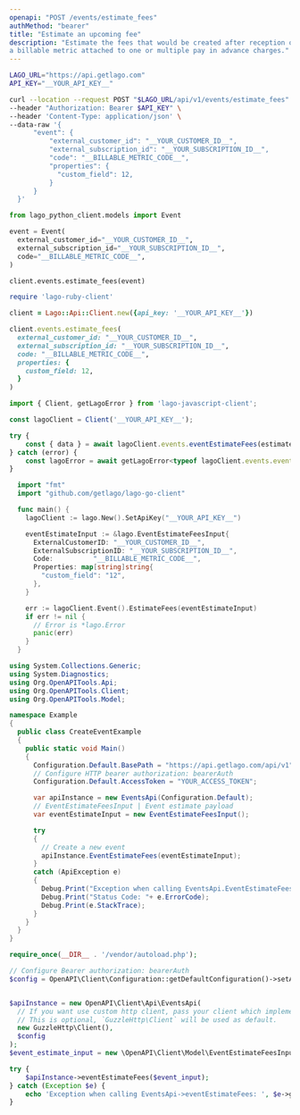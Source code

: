 ```yaml
---
openapi: "POST /events/estimate_fees"
authMethod: "bearer"
title: "Estimate an upcoming fee"
description: "Estimate the fees that would be created after reception of an event for 
a billable metric attached to one or multiple pay in advance charges."
---
```


<RequestExample>

```bash cURL
LAGO_URL="https://api.getlago.com"
API_KEY="__YOUR_API_KEY__"

curl --location --request POST "$LAGO_URL/api/v1/events/estimate_fees" \
--header "Authorization: Bearer $API_KEY" \
--header 'Content-Type: application/json' \
--data-raw '{
      "event": {
          "external_customer_id": "__YOUR_CUSTOMER_ID__",
          "external_subscription_id": "__YOUR_SUBSCRIPTION_ID__",
          "code": "__BILLABLE_METRIC_CODE__",
          "properties": {
            "custom_field": 12,
          }
      }
  }'
```

```python Python
from lago_python_client.models import Event

event = Event(
  external_customer_id="__YOUR_CUSTOMER_ID__",
  external_subscription_id="__YOUR_SUBSCRIPTION_ID__",
  code="__BILLABLE_METRIC_CODE__",
)

client.events.estimate_fees(event)
```

```ruby Ruby
require 'lago-ruby-client'

client = Lago::Api::Client.new({api_key: '__YOUR_API_KEY__'})

client.events.estimate_fees(
  external_customer_id: "__YOUR_CUSTOMER_ID__",
  external_subscription_id: "__YOUR_SUBSCRIPTION_ID__",
  code: "__BILLABLE_METRIC_CODE__",
  properties: {
    custom_field: 12,
  }
)
```

```js Javascript
import { Client, getLagoError } from 'lago-javascript-client';

const lagoClient = Client('__YOUR_API_KEY__');

try {
    const { data } = await lagoClient.events.eventEstimateFees(estimateEvent);
} catch (error) {
    const lagoError = await getLagoError<typeof lagoClient.events.eventEstimateFees>(error);
}
```

```go Go
  import "fmt"
  import "github.com/getlago/lago-go-client"

  func main() {
    lagoClient := lago.New().SetApiKey("__YOUR_API_KEY__")

    eventEstimateInput := &lago.EventEstimateFeesInput{
      ExternalCustomerID: "__YOUR_CUSTOMER_ID__",
      ExternalSubscriptionID: "__YOUR_SUBSCRIPTION_ID__",
      Code:          "__BILLABLE_METRIC_CODE__",
      Properties: map[string]string{
        "custom_field": "12",
      },
    }

    err := lagoClient.Event().EstimateFees(eventEstimateInput)
    if err != nil {
      // Error is *lago.Error
      panic(err)
    }
  }
```

```csharp C#
using System.Collections.Generic;
using System.Diagnostics;
using Org.OpenAPITools.Api;
using Org.OpenAPITools.Client;
using Org.OpenAPITools.Model;

namespace Example
{
  public class CreateEventExample
  {
    public static void Main()
    {
      Configuration.Default.BasePath = "https://api.getlago.com/api/v1";
      // Configure HTTP bearer authorization: bearerAuth
      Configuration.Default.AccessToken = "YOUR_ACCESS_TOKEN";

      var apiInstance = new EventsApi(Configuration.Default);
      // EventEstimateFeesInput | Event estimate payload
      var eventEstimateInput = new EventEstimateFeesInput();

      try
      {
        // Create a new event
        apiInstance.EventEstimateFees(eventEstimateInput);
      }
      catch (ApiException e)
      {
        Debug.Print("Exception when calling EventsApi.EventEstimateFees: " + e.Message );
        Debug.Print("Status Code: "+ e.ErrorCode);
        Debug.Print(e.StackTrace);
      }
    }
  }
}
```

```php PHP
require_once(__DIR__ . '/vendor/autoload.php');

// Configure Bearer authorization: bearerAuth
$config = OpenAPI\Client\Configuration::getDefaultConfiguration()->setAccessToken('YOUR_ACCESS_TOKEN');


$apiInstance = new OpenAPI\Client\Api\EventsApi(
  // If you want use custom http client, pass your client which implements `GuzzleHttp\ClientInterface`.
  // This is optional, `GuzzleHttp\Client` will be used as default.
  new GuzzleHttp\Client(),
  $config
);
$event_estimate_input = new \OpenAPI\Client\Model\EventEstimateFeesInput(); // \OpenAPI\Client\Model\EventEstimateFeesInput | Event estimage fees payload

try {
    $apiInstance->eventEstimateFees($event_input);
} catch (Exception $e) {
    echo 'Exception when calling EventsApi->eventEstimateFees: ', $e->getMessage(), PHP_EOL;
}
```

</RequestExample>

